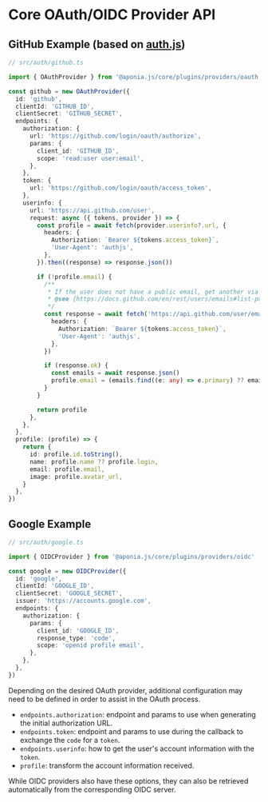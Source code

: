 
# Core OAuth/OIDC Provider API

## GitHub Example (based on [auth.js](https://github.com/nextauthjs/next-auth/blob/main/packages/core/src/providers/github.ts))

```ts
// src/auth/github.ts

import { OAuthProvider } from '@aponia.js/core/plugins/providers/oauth'

const github = new OAuthProvider({
  id: 'github',
  clientId: 'GITHUB_ID',
  clientSecret: 'GITHUB_SECRET',
  endpoints: {
    authorization: {
      url: 'https://github.com/login/oauth/authorize',
      params: {
        client_id: 'GITHUB_ID',
        scope: 'read:user user:email',
      },
    },
    token: {
      url: 'https://github.com/login/oauth/access_token',
    },
    userinfo: {
      url: 'https://api.github.com/user',
      request: async ({ tokens, provider }) => {
        const profile = await fetch(provider.userinfo?.url, {
          headers: {
            Authorization: `Bearer ${tokens.access_token}`,
            'User-Agent': 'authjs',
          },
        }).then((response) => response.json())

        if (!profile.email) {
          /**
           * If the user does not have a public email, get another via the GitHub API
           * @see {https://docs.github.com/en/rest/users/emails#list-public-email-addresses-for-the-authenticated-user}
           */
          const response = await fetch('https://api.github.com/user/emails', {
            headers: {
              Authorization: `Bearer ${tokens.access_token}`,
              'User-Agent': 'authjs',
            },
          })

          if (response.ok) {
            const emails = await response.json()
            profile.email = (emails.find((e: any) => e.primary) ?? emails[0]).email
          }
        }

        return profile
      },
    },
  },
  profile: (profile) => {
    return {
      id: profile.id.toString(),
      name: profile.name ?? profile.login,
      email: profile.email,
      image: profile.avatar_url,
    }
  },
})
```

## Google Example

```ts
// src/auth/google.ts

import { OIDCProvider } from '@aponia.js/core/plugins/providers/oidc'

const google = new OIDCProvider({
  id: 'google',
  clientId: 'GOOGLE_ID',
  clientSecret: 'GOOGLE_SECRET',
  issuer: 'https://accounts.google.com',
  endpoints: {
    authorization: {
      params: {
        client_id: 'GOOGLE_ID',
        response_type: 'code',
        scope: 'openid profile email',
      },
    },
  },
})
```

<Callout type="info">
Depending on the desired OAuth provider, additional configuration may need to be defined
in order to assist in the OAuth process.

- `endpoints.authorization`: endpoint and params to use when generating the initial authorization URL.
- `endpoints.token`: endpoint and params to use during the callback to exchange the `code` for a `token`.
- `endpoints.userinfo`: how to get the user's account information with the `token`.
- `profile`: transform the account information received.

While OIDC providers also have these options, they can also be retrieved automatically
from the corresponding OIDC server.
</Callout>
